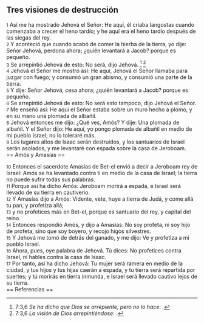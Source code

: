 == Tres visiones de destrucción ==

{{anchor|1}} <small>1</small> Así me ha mostrado Jehová el Señor: He aquí, él criaba langostas cuando comenzaba a crecer el heno tardío; y he aquí era el heno tardío después de las siegas del rey.<br>
{{anchor|2}} <small>2</small> Y aconteció que cuando acabó de comer la hierba de la tierra, yo dije: Señor Jehová, perdona ahora; ¿quién levantará a Jacob? porque es pequeño.<br>
{{anchor|3}} <small>3</small> Se arrepintió Jehová de esto: No será, dijo Jehová. <ref>7:3,6 ''Se ha dicho que Dios se arrepiente, pero no lo hace'': {{lib|LU|2|2|2}}.</ref> <ref>7:3,6 ''La visión de Dios arrepintiéndose'': {{lib|LU|4|3|4}}.</ref><br>
{{anchor|4}} <small>4</small> Jehová el Señor me mostró así: He aquí, Jehová el Señor llamaba para juzgar con fuego; y consumió un gran abismo, y consumió una parte de la tierra.<br>
{{anchor|5}} <small>5</small> Y dije: Señor Jehová, cesa ahora; ¿quién levantará a Jacob? porque es pequeño.<br>
{{anchor|6}} <small>6</small> Se arrepintió Jehová de esto: No será esto tampoco, dijo Jehová el Señor.<br>
{{anchor|7}} <small>7</small> Me enseñó así: He aquí el Señor estaba sobre un muro hecho a plomo, y en su mano una plomada de albañil.<br>
{{anchor|8}} <small>8</small> Jehová entonces me dijo: ¿Qué ves, Amós? Y dije: Una plomada de albañil. Y el Señor dijo: He aquí, yo pongo plomada de albañil en medio de mi pueblo Israel; no lo toleraré más.<br>
{{anchor|9}} <small>9</small> Los lugares altos de Isaac serán destruidos, y los santuarios de Israel serán asolados, y me levantaré con espada sobre la casa de Jeroboam.<br>
== Amós y Amasías ==

{{anchor|10}} <small>10</small> Entonces el sacerdote Amasías de Bet-el envió a decir a Jeroboam rey de Israel: Amós se ha levantado contra ti en medio de la casa de Israel; la tierra no puede sufrir todas sus palabras.<br>
{{anchor|11}} <small>11</small> Porque así ha dicho Amós: Jeroboam morirá a espada, e Israel será llevado de su tierra en cautiverio.<br>
{{anchor|12}} <small>12</small> Y Amasías dijo a Amós: Vidente, vete, huye a tierra de Judá, y come allá tu pan, y profetiza allá;<br>
{{anchor|13}} <small>13</small> y no profetices más en Bet-el, porque es santuario del rey, y capital del reino.<br>
{{anchor|14}} <small>14</small> Entonces respondió Amós, y dijo a Amasías: No soy profeta, ni soy hijo de profeta, sino que soy boyero, y recojo higos silvestres.<br>
{{anchor|15}} <small>15</small> Y Jehová me tomó de detrás del ganado, y me dijo: Ve y profetiza a mi pueblo Israel.<br>
{{anchor|16}} <small>16</small> Ahora, pues, oye palabra de Jehová. Tú dices: No profetices contra Israel, ni hables contra la casa de Isaac.<br>
{{anchor|17}} <small>17</small> Por tanto, así ha dicho Jehová: Tu mujer será ramera en medio de la ciudad, y tus hijos y tus hijas caerán a espada, y tu tierra será repartida por suertes; y tú morirás en tierra inmunda, e Israel será llevado cautivo lejos de su tierra.<br>
== Referencias ==

<references />
